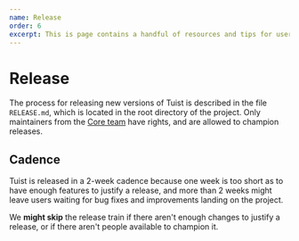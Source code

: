 ```yaml
---
name: Release
order: 6
excerpt: This is page contains a handful of resources and tips for users that are interested in contributing to the project. From how the project is structured to what utilities are available, including bits about the testing strategies that we follow.
---
```



# Release

The process for releasing new versions of Tuist is described in the file `RELEASE.md`,
which is located in the root directory of the project.
Only maintainers from the [Core team](/docs/contribution/core-team/) have rights,
and are allowed to champion releases.

## Cadence

Tuist is released in a 2-week cadence because one week is too short as to have enough features to justify a release,
and more than 2 weeks might leave users waiting for bug fixes and improvements landing on the project.

We **might skip** the release train if there aren't enough changes to justify a release,
or if there aren't people available to champion it.

<NextRelease />

